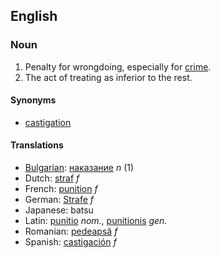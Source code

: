 ==English==

===Noun===

# Penalty for wrongdoing, especially for [[crime]].
# The act of treating as inferior to the rest.

====Synonyms====

*[[castigation]]

====Translations====
*[[Bulgarian]]: [[наказание]] ''n'' (1)
*Dutch: [[straf]] ''f''
*French: [[punition]] ''f''
*German: [[Strafe]] ''f''
*Japanese: batsu
*Latin: [[punitio]] ''nom.'', [[punitionis]] ''gen.''
*Romanian: [[pedeapsă]] ''f''
*Spanish: [[castigación]] ''f''